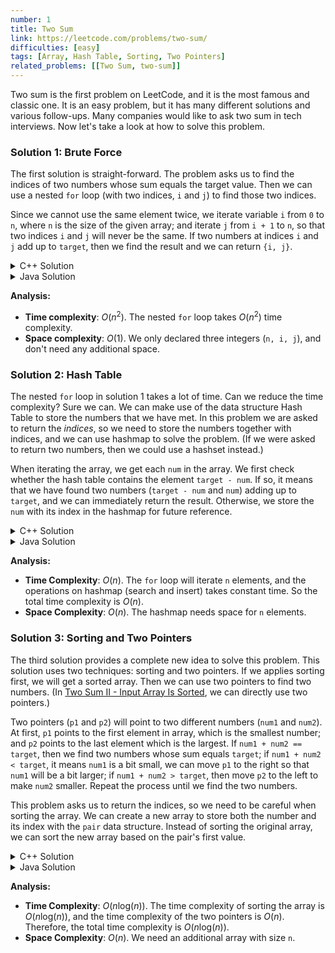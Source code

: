 ```yaml
---
number: 1
title: Two Sum
link: https://leetcode.com/problems/two-sum/
difficulties: [easy]
tags: [Array, Hash Table, Sorting, Two Pointers]
related_problems: [[Two Sum, two-sum]]
---
```



Two sum is the first problem on LeetCode, and it is the most famous and classic one. It is an easy problem, but it has many different solutions and various follow-ups. Many companies would like to ask two sum in tech interviews. Now let's take a look at how to solve this problem.

### Solution 1: Brute Force

The first solution is straight-forward. The problem asks us to find the indices of two numbers whose sum equals the target value. Then we can use a nested `for` loop (with two indices, `i` and `j`) to find those two indices.

Since we cannot use the same element twice, we iterate variable `i` from `0` to `n`, where `n` is the size of the given array; and iterate `j` from `i + 1` to `n`, so that two indices `i` and `j` will never be the same. If two numbers at indices `i` and `j` add up to `target`, then we find the result and we can return `{i, j}`.

<details class="code-details">
    <summary>C++ Solution</summary>

```cpp
class Solution {
public:
    vector<int> twoSum(vector<int>& nums, int target) {
        int n = nums.size();

        for (int i = 0; i < n; i++) {
            for (int j = i + 1; j < n; j++) {
                if (nums[i] + nums[j] == target) {
                    // we can use curly braces {} to represent vector
                    return {i, j};
                }
            }
        }

        // return impossible values if there are no two numbers adding up to target
        return {-1, -1};
    }
};
```

</details>

<details class="code-details">
    <summary>Java Solution</summary>

```java
class Solution {
    public int[] twoSum(int[] nums, int target) {
        int n = nums.length;

        for (int i = 0; i < n; i++) {
            for (int j = i + 1; j < n; j++) {
                if (nums[i] + nums[j] == target) {
                    return new int[] {i, j};
                }
            }
        }

        return null;
    }
}
```

</details>

**Analysis:**

- **Time complexity**: $O(n^2)$. The nested `for` loop takes $O(n^2)$ time complexity.
- **Space complexity**: $O(1)$. We only declared three integers (`n, i, j`), and don't need any additional space.

### Solution 2: Hash Table

The nested `for` loop in solution 1 takes a lot of time. Can we reduce the time complexity? Sure we can. We can make use of the data structure Hash Table to store the numbers that we have met. In this problem we are asked to return the _indices_, so we need to store the numbers together with indices, and we can use hashmap to solve the problem. (If we were asked to return two numbers, then we could use a hashset instead.)

When iterating the array, we get each `num` in the array. We first check whether the hash table contains the element `target - num`. If so, it means that we have found two numbers (`target - num` and `num`) adding up to `target`, and we can immediately return the result. Otherwise, we store the `num` with its index in the hashmap for future reference.

<details class="code-details">
    <summary>C++ Solution</summary>

```cpp
class Solution {
public:
    vector<int> twoSum(vector<int>& nums, int target) {
        unordered_map<int, int> hashmap;

        for (int i = 0; i < nums.size(); i++) {
            int num = nums[i];
            if (hashmap.count(target - num) > 0) {
                return {hashmap[target - num], i};
            }

            hashmap[num] = i;
        }

        return {-1, -1};
    }
};
```

</details>

<details class="code-details">
    <summary>Java Solution</summary>

```java
class Solution {
    public int[] twoSum(int[] nums, int target) {
        int n = nums.length;
        Map<Integer, Integer> hashmap = new HashMap<>();

        for (int i = 0; i < n; i++) {
            int num = nums[i];
            if (hashmap.containsKey(target - num)) {
                return new int[] {hashmap.get(target - num), i};
            }
            hashmap.put(num, i);
        }


        return null;
    }
}
```

</details>

**Analysis:**

- **Time Complexity**: $O(n)$. The `for` loop will iterate `n` elements, and the operations on hashmap (search and insert) takes constant time. So the total time complexity is $O(n)$.
- **Space Complexity**: $O(n)$. The hashmap needs space for `n` elements.

### Solution 3: Sorting and Two Pointers

The third solution provides a complete new idea to solve this problem. This solution uses two techniques: sorting and two pointers. If we applies sorting first, we will get a sorted array. Then we can use two pointers to find two numbers. (In [Two Sum II - Input Array Is Sorted](https://leetcode.com/problems/two-sum-ii-input-array-is-sorted/), we can directly use two pointers.)

Two pointers (`p1` and `p2`) will point to two different numbers (`num1` and `num2`). At first, `p1` points to the first element in array, which is the smallest number; and `p2` points to the last element which is the largest. If `num1 + num2 == target`, then we find two numbers whose sum equals `target`; if `num1 + num2 < target`, it means `num1` is a bit small, we can move `p1` to the right so that `num1` will be a bit larger; if `num1 + num2 > target`, then move `p2` to the left to make `num2` smaller. Repeat the process until we find the two numbers.

This problem asks us to return the indices, so we need to be careful when sorting the array. We can create a new array to store both the number and its index with the `pair` data structure. Instead of sorting the original array, we can sort the new array based on the pair's first value.

<details class="code-details">
    <summary>C++ Solution</summary>

```cpp
class Solution {
public:
    vector<int> twoSum(vector<int>& nums, int target) {
        int n = nums.size();

        // create sorted array
        vector<pair<int, int>> sortedWithIndex;
        for (int i = 0; i < n; i++) {
            sortedWithIndex.push_back({nums[i], i});
        }
        sort(sortedWithIndex.begin(), sortedWithIndex.end());

        // two pointers
        int p1 = 0, p2 = n - 1;
        while (p1 < p2) {
            int num1 = sortedWithIndex[p1].first, num2 = sortedWithIndex[p2].first;
            if (num1 + num2 == target) {
                return {sortedWithIndex[p1].second, sortedWithIndex[p2].second};
            }
            else if (num1 + num2 < target) {
                p1++;
            }
            else {
                p2--;
            }
        }

        return {-1, -1};
    }
};
```

</details>

<details class="code-details">
    <summary>Java Solution</summary>

```java
class Solution {
    public int[] twoSum(int[] nums, int target) {
        int n = nums.length;

        // create sorted array
        List<Pair<Integer, Integer>> sortedWithIndex = new ArrayList<>();
        for (int i = 0; i < n; i++) {
            sortedWithIndex.add(new Pair<>(nums[i], i));
        }
        Collections.sort(sortedWithIndex, Comparator.comparing(Pair::getKey));

        // two pointers
        int p1 = 0, p2 = n - 1;
        while (p1 < p2) {
            int num1 = sortedWithIndex.get(p1).getKey(), num2 = sortedWithIndex.get(p2).getKey();
            if (num1 + num2 == target) {
                return new int[] {sortedWithIndex.get(p1).getValue(), sortedWithIndex.get(p2).getValue()};
            }
            else if (num1 + num2 < target) {
                p1++;
            }
            else {
                p2--;
            }
        }

        return null;
    }
}
```

</details>

**Analysis:**

- **Time Complexity**: $O(n\text{log}(n))$. The time complexity of sorting the array is $O(n\text{log}(n))$, and the time complexity of the two pointers is $O(n)$. Therefore, the total time complexity is $O(n\text{log}(n))$.
- **Space Complexity**: $O(n)$. We need an additional array with size `n`.

<TwoSumFollowUpEn />
